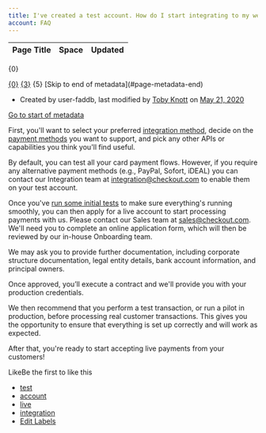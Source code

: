 ```yaml
---
title: I've created a test account. How do I start integrating to my website, and go live?
account: FAQ 
---
```


<table class="aui"> <thead> <tr class="header"> <th class="search-result-title">Page Title</th> <th class="search-result-space">Space</th> <th class="search-result-date">Updated</th> </tr> </thead> </table> <p class="search-result-count">{0}</p> <tr class="search-result"> <td class="search-result-title"><a href="{1}" class="content-type-{2}"><span>{0}</span></a></td> <td class="search-result-space"><a class="space" href="/display/{4}/" title="{3}">{3}</a></td> <td class="search-result-date"><span class="date" title="{6}">{5}</span></td> </tr> [Skip to end of metadata](#page-metadata-end)

*   Created by user-faddb, last modified by [Toby Knott](    /display/~toby.knott
    ) on [May 21, 2020](/pages/diffpagesbyversion.action?pageId=721124&selectedPageVersions=6&selectedPageVersions=7 "Show changes")

[Go to start of metadata](#page-metadata-start)

First, you'll want to select your preferred [integration method](/display/DOCS/Integrate), decide on the [payment methods](/display/DOCS/Payment+methods) you want to support, and pick any other APIs or capabilities you think you'll find useful.

By default, you can test all your card payment flows. However, if you require any alternative payment methods (e.g., PayPal, Sofort, iDEAL) you can contact our Integration team at [integration@checkout.com](mailto:integration@checkout.com) to enable them on your test account.

Once you've [run some initial tests](/display/DOCS/Testing) to make sure everything's running smoothly, you can then apply for a live account to start processing payments with us. Please contact our Sales team at [sales@checkout.com](mailto:sales@checkout.com). We'll need you to complete an online application form, which will then be reviewed by our in-house Onboarding team.

We may ask you to provide further documentation, including corporate structure documentation, legal entity details, bank account information, and principal owners.

Once approved, you’ll execute a contract and we'll provide you with your production credentials.

We then recommend that you perform a test transaction, or run a pilot in production, before processing real customer transactions. This gives you the opportunity to ensure that everything is set up correctly and will work as expected.

After that, you're ready to start accepting live payments from your customers!

LikeBe the first to like this

*   [test](/label/FAQ/test)
*   [account](/label/FAQ/account)
*   [live](/label/FAQ/live)
*   [integration](/label/FAQ/integration)
*   [Edit Labels](# "Edit Labels (Type 'l')")




